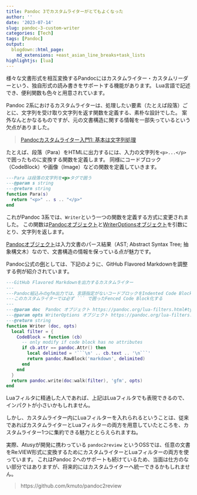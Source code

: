 ```yaml
---
title: Pandoc 3でカスタムライターがとてもよくなった
author: ''
date: '2023-07-14'
slug: pandoc-3-custom-writer
categories: [Tech]
tags: [Pandoc]
output:
  blogdown::html_page:
    md_extensions: +east_asian_line_breaks+task_lists
highlightjs: [lua]
---
```


様々な文書形式を相互変換するPandocにはカスタムライター・カスタムリーダーという、独自形式の読み書きをサポートする機能があります。
Lua言語で記述でき、便利関数も色々と用意されています。

Pandoc 2系におけるカスタムライターは、処理したい要素（たとえば段落）ごとに、文字列を受け取り文字列を返す関数を定義する、素朴な設計でした。
案外なんとかなるものですが、元の文書構造に関する情報を一部失っているという欠点がありました。

> [Pandocカスタムライター入門1: 基本は文字列処理](ttps://blog.atusy.net/2022/03/14/pandoc-custom-writer/)

たとえば、段落（Para）をHTMLに出力するには、入力の文字列を`<p>...</p>`で囲ったものに変換する関数を定義します。
同様にコードブロック（CodeBlock）や画像（Image）などの関数を定義していきます。

``` lua
---Para は段落の文字列を<p>タグで囲う
---@param s string
---@return string
function Para(s)
  return "<p>" .. s .. "</p>"
end
```

これがPandoc 3系では、`Writer`という一つの関数を定義する方式に変更されました。
この関数は[Pandocオブジェクト](https://pandoc.org/lua-filters.html#type-pandoc)と[WriterOptionsオブジェクト](https://pandoc.org/lua-filters.html#type-writeroptions)を引数にとり、文字列を返します。

[Pandocオブジェクト](https://pandoc.org/lua-filters.html#type-pandoc)は入力文書のパース結果（AST; Abstract Syntax Tree; 抽象構文木）なので、文書構造の情報を保っている点が魅力です。

Pandoc公式の[例](https://pandoc.org/custom-writers.html#example-modified-markdown-writer)としては、下記のように、GitHub Flavored Markdownを調整する例が紹介されています。

``` lua
---GitHub Flavored Markdownを出力するカスタムライター
---
---Pandoc組込みのgfm出力では、言語指定がないコードブロックをIndented Code Block化するが、
---このカスタムライターでは必ず ``` で囲ったFenced Code Block化する
---
---@param doc  Pandoc オブジェクト https://pandoc.org/lua-filters.html#type-pandoc
---@param opts WriterOptions オブジェクト https://pandoc.org/lua-filters.html#type-writeroptions
---@return string
function Writer (doc, opts)
  local filter = {
    CodeBlock = function (cb)
      -- only modify if code block has no attributes
      if cb.attr == pandoc.Attr() then
        local delimited = '```\n' .. cb.text .. '\n```'
        return pandoc.RawBlock('markdown', delimited)
      end
    end
  }
  return pandoc.write(doc:walk(filter), 'gfm', opts)
end
```

Luaフィルタに精通した人であれば、上記はLuaフィルタでも表現できるので、インパクトが小さいかもしれません。

しかし、カスタムライター内にLuaフィルターを入れられるということは、従来であればカスタムライターとLuaフィルターの両方を用意していたところを、カスタムライター1つに集約できる魅力ととらえられますね。

実際、Atusyが開発に携わっている `pandoc2review` というOSSでは、任意の文書をRe:VIEW形式に変換するためにカスタムライターとLuaフィルターの両方を使っています。
これはPandoc 2へのサポートも続けているため、当面は仕方のない部分ではありますが、将来的にはカスタムライターへ統一できるかもしれません。

> https://github.com/kmuto/pandoc2review


